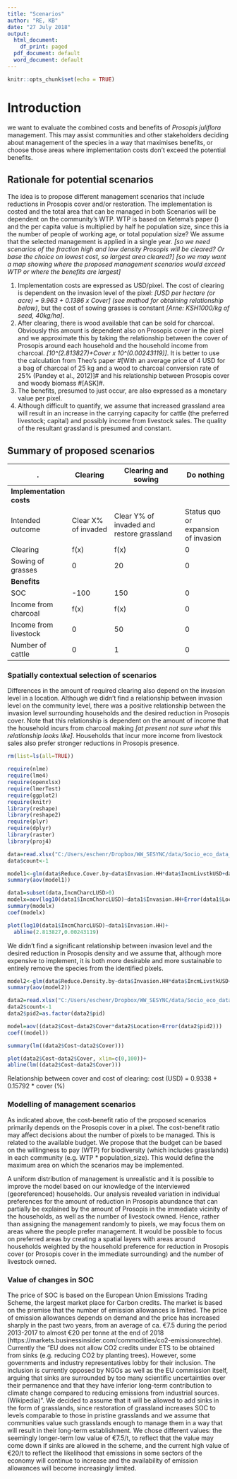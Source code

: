 ```yaml
---
title: "Scenarios"
author: "RE, KB"
date: "27 July 2018"
output:
  html_document:
    df_print: paged
  pdf_document: default
  word_document: default
---
```


```r
knitr::opts_chunk$set(echo = TRUE)
```
# Introduction

we want to evaluate the combined costs and benefits of *Prosopis juliflora* management. This may assist communities and other stakeholders deciding about management of the species in a way that maximises benefits, or choose those areas where implementation costs don't exceed the potential benefits.  

## Rationale for potential scenarios

The idea is to propose different management scenarios that include reductions in Prosopis cover and/or restoration. The implementation is costed and the total area that can be managed in both Scenarios will be dependent on the community's WTP. WTP is based on Ketema's paper () and the per capita value is multiplied by half he population size, since this ia the number of people of working age, or total population size? We assume that the selected management is applied in a single year. *[so we need scenarios of the fraction high and low density Prosopis will be cleared? Or base the choice on lowest cost, so largest area cleared?]* *[so we may want a map showing where the proposed management scenarios would exceed WTP or where the benefits are largest]*

1. Implementation costs are expressed as USD/pixel. The cost of clearing is dependent on the invasion level of the pixel: *[USD per hectare (or acre) = 9.963 + 0.1386 x Cover] (see method for obtaining relationship below)*, but the cost of sowing grasses is constant *[Arne: KSH1000/kg of seed, 40kg/ha]*. 
1. After clearing, there is wood available that can be sold for charcoal. Obviously this amount is dependent also on Prosopis cover in the pixel and we approximate this by taking the relationship between the cover of Prosopis around each household and the household income from charcoal. *[10^(2.813827)+Cover x 10^(0.00243119)]*. It is better to use the calculation from Theo's paper #[With an average price of 4 USD for a bag of charcoal of 25 kg and a wood to charcoal conversion rate of 25% (Pandey et al., 2012)]# and his relationship between Prosopis cover and woody biomass #[ASK]#.
1. The benefits, presumed to just occur, are also expressed as a monetary value per pixel. 
1. Although difficult to quantify, we assume that increased grassland area will result in an increase in the carrying capacity for cattle (the preferred livestock; capital) and possibly income from livestock sales. The quality of the resultant grassland is presumed and constant.

## Summary of proposed scenarios
. | Clearing|Clearing and sowing|Do nothing
--|---------|-------------------|----------
**Implementation costs**| | |
Intended outcome|Clear X% of invaded|Clear Y% of invaded and restore grassland|Status quo or expansion of invasion 
Clearing|f(x)|f(x)|0 
Sowing of grasses|0|20|0
**Benefits**| | |
SOC|-100|150|0
Income from charcoal|f(x)|f(x)|0
Income from livestock|0|50|0
Number of cattle|0|1|0

### Spatially contextual selection of scenarios

Differences in the amount of required clearing also depend on the invasion level in a location. Although we didn't find a relationship between invasion level on the community level, there was a positive relationship between the invasion level surrounding households and the desired reduction in Prosopis cover. Note that this relationship is dependent on the amount of income that the household incurs from charcoal making *[at present not sure what this relationship looks like]*. Households that incur more income from livestock sales also prefer stronger reductions in Prosopis presence.

```r
rm(list=ls(all=TRUE))

require(nlme)
require(lme4)
require(openxlsx)
require(lmerTest)
require(ggplot2)
require(knitr)
library(reshape)
library(reshape2)
require(plyr)
require(dplyr)
library(raster)
library(proj4)

data=read.xlsx("C:/Users/eschenr/Dropbox/WW_SESYNC/data/Socio_eco_data_Baringo/Baringo Cost and Mgmt.xlsx", sheet=1)
data$count<-1

model1<-glm(data$Reduce.Cover.by~data$Invasion.HH*data$IncmLivstkUSD+data$Invasion.HH*data$IncmCharcLUSD+data$Invasion.locality,family="poisson")
summary(aov(model1))

data1=subset(data,IncmCharcLUSD>0)
modelx=aov(log10(data1$IncmCharcLUSD)~data1$Invasion.HH+Error(data1$Location))
summary(modelx)
coef(modelx)

plot(log10(data1$IncmCharcLUSD)~data1$Invasion.HH)+
  abline(2.813827,0.00243119)
```
We didn't find a significant relationship between invasion level and the desired reduction in Prosopis density and we assume that, although more expensive to implement, it is both more desirable and more sustainable to entirely remove the species from the identified pixels.

```r
model2<-glm(data$Reduce.Density.by~data$Invasion.HH*data$IncmLivstkUSD+data$Invasion.HH*data$IncmCharcLUSD+data$Invasion.locality, family="poisson")
summary(aov(model2))
```

```r
data2=read.xlsx("C:/Users/eschenr/Dropbox/WW_SESYNC/data/Socio_eco_data_Baringo/Baringo Cost and Mgmt.xlsx", sheet=2)
data2$count<-1
data2$pid2=as.factor(data2$pid)

model=aov((data2$Cost~data2$Cover*data2$Location+Error(data2$pid2)))
coef((model))

summary(lm((data2$Cost~data2$Cover)))
```

```r
plot(data2$Cost~data2$Cover, xlim=c(0,100))+
abline(lm((data2$Cost~data2$Cover)))
```

Relationship between cover and cost of clearing: cost (USD) = 0.9338 + 0.15792 * cover (%)

### Modelling of management scenarios

As indicated above, the cost-benefit ratio of the proposed scenarios primarily depends on the Prosopis cover in a pixel. The cost-benefit ratio may affect decisions about the number of pixels to be managed. This is related to the available budget. We propose that the budget can be based on the willingness to pay (WTP) for biodiversity (which includes grasslands) in each community (e.g. WTP * population_size). This would define the maximum area on which the scenarios may be implemented. 

A uniform distribution of management is unrealistic and it is possible to improve the model based on our knowledge of the interviewed (georeferenced) households. Our analysis revealed variation in individual preferences for the amount of reduction in Prosopis abundance that can partially be explained by the amount of Prosopis in the immediate vicinity of the households, as well as the number of livestock owned. Hence, rather than assigning the management randomly to pixels, we may focus them on areas where the people prefer management. It would be possible to focus on preferred areas by creating a spatial layers with areas around households weighted by the household preference for reduction in Prosopis cover (or Prosopis cover in the immediate surrounding) and the number of livestock owned. 

### Value of changes in SOC

The price of SOC is based on the European Union Emissions Trading Scheme, the largest market place for Carbon credits. The market is based on the premise that the number of emission allowances is limited. The price of emission allowances depends on demand and the price has increased sharply in the past two years, from an average of ca. €7.5 during the period 2013-2017 to almost €20 per tonne at the end of 2018 (https://markets.businessinsider.com/commodities/co2-emissionsrechte). Currently the "EU does not allow CO2 credits under ETS to be obtained from sinks (e.g. reducing CO2 by planting trees). However, some governments and industry representatives lobby for their inclusion. The inclusion is currently opposed by NGOs as well as the EU commission itself, arguing that sinks are surrounded by too many scientific uncertainties over their permanence and that they have inferior long-term contribution to climate change compared to reducing emissions from industrial sources. (Wikipedia)". We decided to assume that it will be allowed to add sinks in the form of grasslands, since restoration of grassland increases SOC to levels comparable to those in pristine grasslands and we assume that communities value such grasslands enough to manage them in a way that will result in their long-term establishment. We chose different values: the seemingly longer-term low value of €7.5/t, to reflect that the value may come down if sinks are allowed in the scheme, and the current high value of €20/t to reflect the likelihood that emissions in some sectors of the economy will continue to increase and the availability of emission allowances will become increasingly limited.


